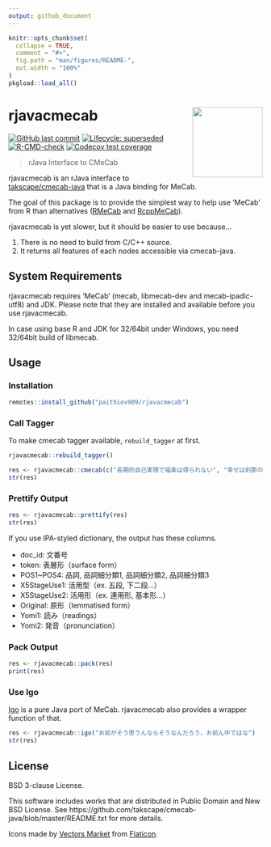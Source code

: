 ```yaml
---
output: github_document
---
```


<!-- README.md is generated from README.Rmd. Please edit that file -->

```r
knitr::opts_chunk$set(
  collapse = TRUE,
  comment = "#>",
  fig.path = "man/figures/README-",
  out.width = "100%"
)
pkgload::load_all()
```

# rjavacmecab <a href='https://paithiov909.github.io/rjavacmecab'><img src='man/figures/logo.png' align="right" height="139" /></a>

<!-- badges: start -->
[![GitHub last commit](https://img.shields.io/github/last-commit/paithiov909/rjavacmecab)](#)
[![Lifecycle: superseded](https://img.shields.io/badge/lifecycle-superseded-blue.svg)](https://lifecycle.r-lib.org/articles/stages.html#superseded)
[![R-CMD-check](https://github.com/paithiov909/rjavacmecab/actions/workflows/check.yml/badge.svg)](https://github.com/paithiov909/rjavacmecab/actions/workflows/check.yml)
[![Codecov test coverage](https://codecov.io/gh/paithiov909/rjavacmecab/branch/main/graph/badge.svg)](https://app.codecov.io/gh/paithiov909/rjavacmecab?branch=main)
<!-- badges: end -->

> rJava Interface to CMeCab

rjavacmecab is an rJava interface to [takscape/cmecab-java](https://github.com/takscape/cmecab-java) that is a Java binding for MeCab.

The goal of this package is to provide the simplest way to help use 'MeCab' from R than alternatives ([RMeCab](https://github.com/IshidaMotohiro/RMeCab) and [RcppMeCab](https://github.com/junhewk/RcppMeCab)).

rjavacmecab is yet slower, but it should be easier to use because...

1. There is no need to build from C/C++ source. 
2. It returns all features of each nodes accessible via cmecab-java. 

## System Requirements

rjavacmecab requires 'MeCab' (mecab, libmecab-dev and mecab-ipadic-utf8) and JDK. Please note that they are installed and available before you use rjavacmecab.

In case using base R and JDK for 32/64bit under Windows, you need 32/64bit build of libmecab.

## Usage

### Installation

``` r
remotes::install_github("paithiov909/rjavacmecab")
```

### Call Tagger

To make cmecab tagger available, `rebuild_tagger` at first.

```r
rjavacmecab::rebuild_tagger()

res <- rjavacmecab::cmecab(c("長期的自己実現で福楽は得られない", "幸せは刹那の中にあり"))
str(res)
```

### Prettify Output

```r
res <- rjavacmecab::prettify(res)
str(res)
```

If you use IPA-styled dictionary, the output has these columns.

- doc_id: 文番号
- token: 表層形（surface form）
- POS1~POS4: 品詞, 品詞細分類1, 品詞細分類2, 品詞細分類3
- X5StageUse1: 活用型（ex. 五段, 下二段...）
- X5StageUse2: 活用形（ex. 連用形, 基本形...）
- Original: 原形（lemmatised form）
- Yomi1: 読み（readings）
- Yomi2: 発音（pronunciation）

### Pack Output

```r
res <- rjavacmecab::pack(res)
print(res)
```

### Use Igo

[Igo](http://igo.osdn.jp/) is a pure Java port of MeCab. rjavacmecab also provides a wrapper function of that.

```r
res <- rjavacmecab::igo("お前がそう思うんならそうなんだろう、お前ん中ではな")
str(res)
```

## License

BSD 3-clause License.

This software includes works that are distributed in Public Domain and New BSD License.
See https://github.com/takscape/cmecab-java/blob/master/README.txt for more details. 

Icons made by [Vectors Market](https://www.flaticon.com/authors/vectors-market) from [Flaticon](https://www.flaticon.com/).
